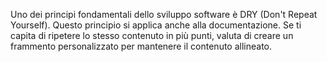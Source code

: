 Uno dei principi fondamentali dello sviluppo software è DRY (Don't Repeat Yourself). Questo principio si applica anche alla documentazione. Se ti capita di ripetere lo stesso contenuto in più punti, valuta di creare un frammento personalizzato per mantenere il contenuto allineato.